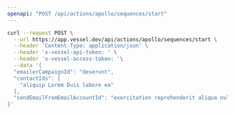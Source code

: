 ```yaml
---
openapi: "POST /api/actions/apollo/sequences/start"
---
```


<RequestExample>

```bash Request
curl --request POST \
  --url https://app.vessel.dev/api/actions/apollo/sequences/start \
  --header 'Content-Type: application/json' \
  --header 'x-vessel-api-token: ' \
  --header 'x-vessel-access-token: '\
  --data '{
  "emailerCampaignId": "deserunt",
  "contactIds": [
    "aliquip Lorem Duis labore ea"
  ],
  "sendEmailFromEmailAccountId": "exercitation reprehenderit aliqua nulla"
}'
```

</RequestExample>
